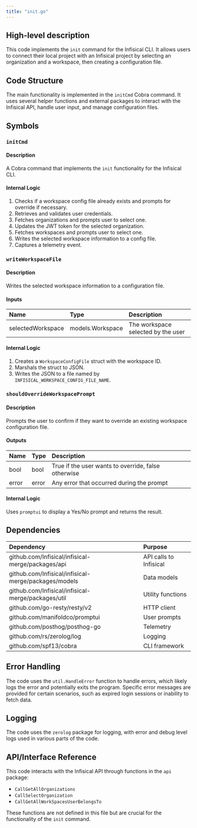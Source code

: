 ```yaml
---
title: "init.go"
---
```


## High-level description
This code implements the `init` command for the Infisical CLI. It allows users to connect their local project with an Infisical project by selecting an organization and a workspace, then creating a configuration file.

## Code Structure
The main functionality is implemented in the `initCmd` Cobra command. It uses several helper functions and external packages to interact with the Infisical API, handle user input, and manage configuration files.

## Symbols

### `initCmd`
#### Description
A Cobra command that implements the `init` functionality for the Infisical CLI.

#### Internal Logic
1. Checks if a workspace config file already exists and prompts for override if necessary.
2. Retrieves and validates user credentials.
3. Fetches organizations and prompts user to select one.
4. Updates the JWT token for the selected organization.
5. Fetches workspaces and prompts user to select one.
6. Writes the selected workspace information to a config file.
7. Captures a telemetry event.

### `writeWorkspaceFile`
#### Description
Writes the selected workspace information to a configuration file.

#### Inputs
| Name | Type | Description |
|:-----|:-----|:------------|
| selectedWorkspace | models.Workspace | The workspace selected by the user |

#### Internal Logic
1. Creates a `WorkspaceConfigFile` struct with the workspace ID.
2. Marshals the struct to JSON.
3. Writes the JSON to a file named by `INFISICAL_WORKSPACE_CONFIG_FILE_NAME`.

### `shouldOverrideWorkspacePrompt`
#### Description
Prompts the user to confirm if they want to override an existing workspace configuration file.

#### Outputs
| Name | Type | Description |
|:-----|:-----|:------------|
| bool | bool | True if the user wants to override, false otherwise |
| error | error | Any error that occurred during the prompt |

#### Internal Logic
Uses `promptui` to display a Yes/No prompt and returns the result.

## Dependencies
| Dependency | Purpose |
|:-----------|:--------|
| github.com/Infisical/infisical-merge/packages/api | API calls to Infisical |
| github.com/Infisical/infisical-merge/packages/models | Data models |
| github.com/Infisical/infisical-merge/packages/util | Utility functions |
| github.com/go-resty/resty/v2 | HTTP client |
| github.com/manifoldco/promptui | User prompts |
| github.com/posthog/posthog-go | Telemetry |
| github.com/rs/zerolog/log | Logging |
| github.com/spf13/cobra | CLI framework |

## Error Handling
The code uses the `util.HandleError` function to handle errors, which likely logs the error and potentially exits the program. Specific error messages are provided for certain scenarios, such as expired login sessions or inability to fetch data.

## Logging
The code uses the `zerolog` package for logging, with error and debug level logs used in various parts of the code.

## API/Interface Reference
This code interacts with the Infisical API through functions in the `api` package:
- `CallGetAllOrganizations`
- `CallSelectOrganization`
- `CallGetAllWorkSpacesUserBelongsTo`

These functions are not defined in this file but are crucial for the functionality of the `init` command.